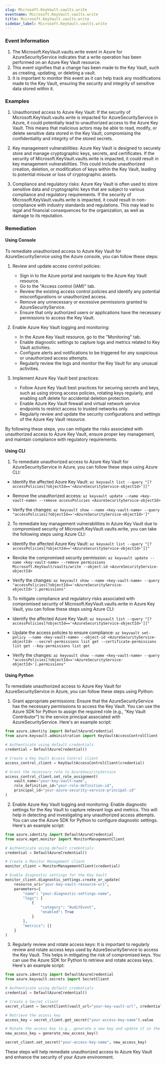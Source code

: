 ```yaml
--- 
slug: Microsoft.KeyVault.vaults.write
eventname: Microsoft.KeyVault.vaults.write
title: Microsoft.KeyVault.vaults.write
sidebar_label: Microsoft.KeyVault.vaults.write
---
```

                       
### Event Information

1. The Microsoft.KeyVault.vaults.write event in Azure for AzureSecurityService indicates that a write operation has been performed on an Azure Key Vault resource.
2. This event signifies that a change has been made to the Key Vault, such as creating, updating, or deleting a vault.
3. It is important to monitor this event as it can help track any modifications made to the Key Vault, ensuring the security and integrity of sensitive data stored within it.


### Examples

1. Unauthorized access to Azure Key Vault: If the security of Microsoft.KeyVault.vaults.write is impacted for AzureSecurityService in Azure, it could potentially lead to unauthorized access to the Azure Key Vault. This means that malicious actors may be able to read, modify, or delete sensitive data stored in the Key Vault, compromising the confidentiality and integrity of the stored secrets.

2. Key management vulnerabilities: Azure Key Vault is designed to securely store and manage cryptographic keys, secrets, and certificates. If the security of Microsoft.KeyVault.vaults.write is impacted, it could result in key management vulnerabilities. This could include unauthorized creation, deletion, or modification of keys within the Key Vault, leading to potential misuse or loss of cryptographic assets.

3. Compliance and regulatory risks: Azure Key Vault is often used to store sensitive data and cryptographic keys that are subject to various compliance and regulatory requirements. If the security of Microsoft.KeyVault.vaults.write is impacted, it could result in non-compliance with industry standards and regulations. This may lead to legal and financial consequences for the organization, as well as damage to its reputation.

### Remediation

#### Using Console

To remediate unauthorized access to Azure Key Vault for AzureSecurityService using the Azure console, you can follow these steps:

1. Review and update access control policies: 
   - Sign in to the Azure portal and navigate to the Azure Key Vault resource.
   - Go to the "Access control (IAM)" tab.
   - Review the existing access control policies and identify any potential misconfigurations or unauthorized access.
   - Remove any unnecessary or excessive permissions granted to AzureSecurityService.
   - Ensure that only authorized users or applications have the necessary permissions to access the Key Vault.

2. Enable Azure Key Vault logging and monitoring:
   - In the Azure Key Vault resource, go to the "Monitoring" tab.
   - Enable diagnostic settings to capture logs and metrics related to Key Vault activities.
   - Configure alerts and notifications to be triggered for any suspicious or unauthorized access attempts.
   - Regularly review the logs and monitor the Key Vault for any unusual activities.

3. Implement Azure Key Vault best practices:
   - Follow Azure Key Vault best practices for securing secrets and keys, such as using strong access policies, rotating keys regularly, and enabling soft delete for accidental deletion protection.
   - Enable Azure Key Vault firewall and virtual network service endpoints to restrict access to trusted networks only.
   - Regularly review and update the security configurations and settings of the Azure Key Vault resource.

By following these steps, you can mitigate the risks associated with unauthorized access to Azure Key Vault, ensure proper key management, and maintain compliance with regulatory requirements.

#### Using CLI

1. To remediate unauthorized access to Azure Key Vault for AzureSecurityService in Azure, you can follow these steps using Azure CLI:

- Identify the affected Azure Key Vault: `az keyvault list --query "[?accessPolicies[?objectId=='<AzureSecurityService-objectId>']]"`

- Remove the unauthorized access: `az keyvault update --name <key-vault-name> --remove accessPolicies <AzureSecurityService-objectId>`

- Verify the changes: `az keyvault show --name <key-vault-name> --query "accessPolicies[?objectId=='<AzureSecurityService-objectId>']"`

2. To remediate key management vulnerabilities in Azure Key Vault due to compromised security of Microsoft.KeyVault.vaults.write, you can take the following steps using Azure CLI:

- Identify the affected Azure Key Vault: `az keyvault list --query "[?accessPolicies[?objectId=='<AzureSecurityService-objectId>']]"`

- Revoke the compromised security permission: `az keyvault update --name <key-vault-name> --remove permissions Microsoft.KeyVault/vaults/write --object-id <AzureSecurityService-objectId>`

- Verify the changes: `az keyvault show --name <key-vault-name> --query "accessPolicies[?objectId=='<AzureSecurityService-objectId>'].permissions"`

3. To mitigate compliance and regulatory risks associated with compromised security of Microsoft.KeyVault.vaults.write in Azure Key Vault, you can follow these steps using Azure CLI:

- Identify the affected Azure Key Vault: `az keyvault list --query "[?accessPolicies[?objectId=='<AzureSecurityService-objectId>']]"`

- Update the access policies to ensure compliance: `az keyvault set-policy --name <key-vault-name> --object-id <AzureSecurityService-objectId> --secret-permissions list get --certificate-permissions list get --key-permissions list get`

- Verify the changes: `az keyvault show --name <key-vault-name> --query "accessPolicies[?objectId=='<AzureSecurityService-objectId>'].permissions"`

#### Using Python

To remediate unauthorized access to Azure Key Vault for AzureSecurityService in Azure, you can follow these steps using Python:

1. Grant appropriate permissions: Ensure that the AzureSecurityService has the necessary permissions to access the Key Vault. You can use the Azure SDK for Python to assign the required role (e.g., "Key Vault Contributor") to the service principal associated with AzureSecurityService. Here's an example script:

```python
from azure.identity import DefaultAzureCredential
from azure.keyvault.administration import KeyVaultAccessControlClient

# Authenticate using default credentials
credential = DefaultAzureCredential()

# Create a Key Vault Access Control client
access_control_client = KeyVaultAccessControlClient(credential)

# Grant the necessary role to AzureSecurityService
access_control_client.set_role_assignment(
    vault_name="your-key-vault-name",
    role_definition_id="your-role-definition-id",
    principal_id="your-azure-security-service-principal-id"
)
```

2. Enable Azure Key Vault logging and monitoring: Enable diagnostic settings for the Key Vault to capture relevant logs and metrics. This will help in detecting and investigating any unauthorized access attempts. You can use the Azure SDK for Python to configure diagnostic settings. Here's an example script:

```python
from azure.identity import DefaultAzureCredential
from azure.mgmt.monitor import MonitorManagementClient

# Authenticate using default credentials
credential = DefaultAzureCredential()

# Create a Monitor Management client
monitor_client = MonitorManagementClient(credential)

# Enable diagnostic settings for the Key Vault
monitor_client.diagnostic_settings.create_or_update(
    resource_uri="your-key-vault-resource-uri",
    parameters={
        "name": "your-diagnostic-settings-name",
        "logs": [
            {
                "category": "AuditEvent",
                "enabled": True
            }
        ],
        "metrics": []
    }
)
```

3. Regularly review and rotate access keys: It is important to regularly review and rotate access keys used by AzureSecurityService to access the Key Vault. This helps in mitigating the risk of compromised keys. You can use the Azure SDK for Python to retrieve and rotate access keys. Here's an example script:

```python
from azure.identity import DefaultAzureCredential
from azure.keyvault.secrets import SecretClient

# Authenticate using default credentials
credential = DefaultAzureCredential()

# Create a Secret client
secret_client = SecretClient(vault_url="your-key-vault-url", credential=credential)

# Retrieve the access key
access_key = secret_client.get_secret("your-access-key-name").value

# Rotate the access key (e.g., generate a new key and update it in the Key Vault)
new_access_key = generate_new_access_key()

secret_client.set_secret("your-access-key-name", new_access_key)
```

These steps will help remediate unauthorized access to Azure Key Vault and enhance the security of your Azure environment.


 